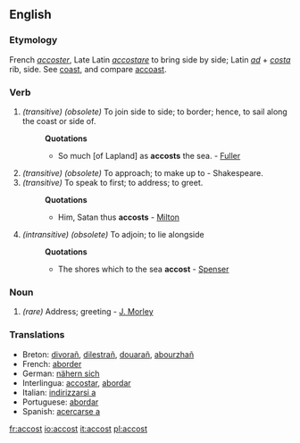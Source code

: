 ==English==

===Etymology===
French ''[[accoster]]'', Late Latin ''[[accostare]]'' to bring side by side; Latin ''[[ad]]'' + ''[[costa]]'' rib, side. See [[coast]], and compare [[accoast]].

===Verb===
{{en-infl-reg-consonant|accost||}}

# ''(transitive) (obsolete)'' To join side to side; to border; hence, to sail along the coast or side of.
#:'''Quotations'''
#:*So much [of Lapland] as '''accosts''' the sea. - [[Fuller]]
# ''(transitive) (obsolete)'' To approach; to make up to - Shakespeare.
# ''(transitive)'' To speak to first; to address; to greet.
#:'''Quotations'''
#:*Him, Satan thus '''accosts''' - [[Milton]]
# ''(intransitive) (obsolete)'' To adjoin; to lie alongside
#:'''Quotations'''
#:*The shores which to the sea '''accost''' - [[Spenser]]

===Noun===
{{en-noun-reg}}

# ''(rare)'' Address; greeting - [[J. Morley]]

===Translations===
*Breton: [[divorañ]], [[dilestrañ]], [[douarañ]], [[abourzhañ]]
*French: [[aborder]]
*German: [[nähern sich]]
*Interlingua: [[accostar]], [[abordar]]
*Italian: [[indirizzarsi a]]
*Portuguese: [[abordar]]
*Spanish: [[acercarse a]]<BR>

[[fr:accost]]
[[io:accost]]
[[it:accost]]
[[pl:accost]]